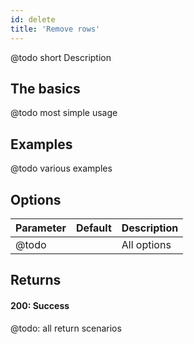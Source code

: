 ```yaml
---
id: delete
title: 'Remove rows'
---
```


@todo short Description

## The basics

@todo most simple usage

## Examples

@todo various examples

## Options

| Parameter | Default | Description                                 |
| --------- | ------- | ------------------------------------------- |
| @todo     |         | All options  |

## Returns

#### 200: Success

@todo: all return scenarios
